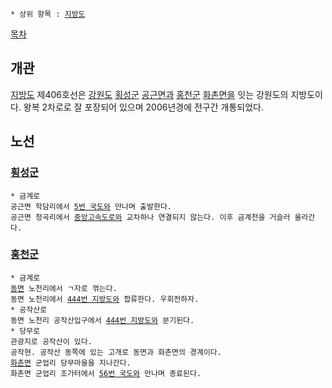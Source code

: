  * 상위 항목 : [[지방도]]

[[목차]]
== 개관 ==
[[지방도]] 제406호선은 [[강원도]] [[횡성군]] [[공근면]]과 [[홍천군]] [[화촌면]]을 잇는 강원도의 지방도이다. 왕복 2차로로 잘 포장되어 있으며 2006년경에 전구간 개통되었다.

== 노선 ==
=== [[횡성군]] ===
 * 금계로
 공근면 학담리에서 [[5번 국도]]와 만나며 출발한다.
 공근면 청곡리에서 [[중앙고속도로]]와 교차하나 연결되지 않는다. 이후 금계천을 거슬러 올라간다.

=== [[홍천군]] ===
 * 금계로
 [[동면(홍천)|동면]] 노천리에서 ㄱ자로 꺾는다.
 동면 노천리에서 [[444번 지방도]]와 합류한다. 우회전하자.
 * 공작산로
 동면 노천리 공작산입구에서 [[444번 지방도]]와 분기된다.
 * 당무로
 관광지로 공작산이 있다.
 공작현. 공작산 동쪽에 있는 고개로 동면과 화촌면의 경계이다.
 [[화촌면]] 군업리 당무마을을 지나간다.
 화촌면 군업리 조가터에서 [[56번 국도]]와 만나며 종료된다.
